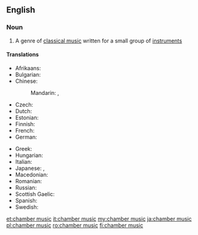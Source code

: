 ==English==

===Noun===
{{wikipedia}}
{{en-noun|head=[[chamber]] [[music]]|-}}

# {{context|music|lang=en}} A genre of [[classical music]] written for a small group of [[instrument]]s

====Translations====
{{trans-top|chamber music}}
* Afrikaans: {{t-|af|kamermusiek}}
* Bulgarian: {{t-|bg|камерна музика|f}}
* Chinese:
*: Mandarin: {{t|cmn|室內樂|sc=Hani}}, {{t|cmn|室内乐|tr=shìnèiyuè|sc=Hani}}
* Czech: {{t-|cs|komorní hudba|f}}
* Dutch: {{t-|nl|kamermuziek|f}}
* Estonian: {{t-|et|kammermuusika}}
* Finnish: {{t-|fi|kamarimusiikki}}
* French: {{t-|fr|musique de chambre|f}}
* German: {{t-|de|Kammermusik|f}}
{{trans-mid}}
* Greek: {{t-|el|μουσική δωματίου|f|tr=mousikí domatíou}}
* Hungarian: {{t+|hu|kamarazene}}
* Italian: {{t-|it|musica da camera|f}}
* Japanese: {{t-|ja|重奏|tr=じゅうそう, jūsō|sc=Jpan}}, {{t-|ja|室内楽|tr=shitsunaigaku|sc=Jpan}}
* Macedonian: {{t-|mk|камерна музика|f|tr=kámerna múzika}}
* Romanian: {{t-|ro|muzică de cameră|f}}
* Russian: {{t-|ru|камерная музыка|f|tr=kámernaja múzyka}}
* Scottish Gaelic: {{t-|gd|ceòl seòmrach|m}}
* Spanish: {{t-|es|música de cámara|f}}
* Swedish: {{t+|sv|kammarmusik|c}}
{{trans-bottom}}

[[et:chamber music]]
[[it:chamber music]]
[[my:chamber music]]
[[ja:chamber music]]
[[pl:chamber music]]
[[ro:chamber music]]
[[fi:chamber music]]